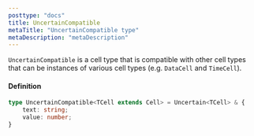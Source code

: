 ```yaml
---
posttype: "docs"
title: UncertainCompatible
metaTitle: "UncertainCompatible type"
metaDescription: "metaDescription"
---
```


`UncertainCompatible` is a cell type that is compatible with other cell types 
that can be instances of various cell types (e.g. `DataCell` and `TimeCell`).

#### Definition

```ts
type UncertainCompatible<TCell extends Cell> = Uncertain<TCell> & {
    text: string;
    value: number;
}
```